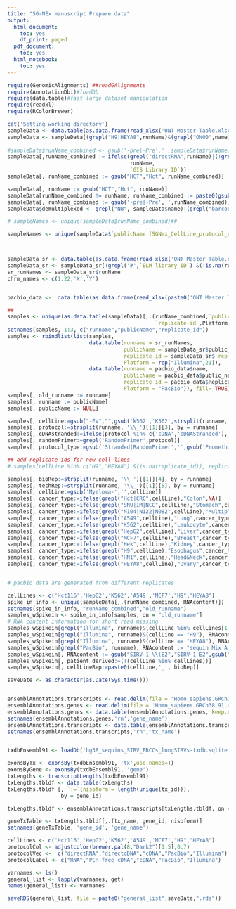 ```yaml
---
title: "SG-NEx manuscript Prepare data"
output:
  html_document:
    toc: yes
    df_print: paged
  pdf_document:
    toc: yes
  html_notebook:
    toc: yes
---
```



```r
require(GenomicAlignments) ##readGAlignments
require(AnnotationDbi)#loadDb
require(data.table)#fast large dataset manipulation
require(readxl)
require(RColorBrewer)
```


```r
cat('Setting working directory')
sampleData <- data.table(as.data.frame(read_xlsx('ONT Master Table.xlsx', sheet = 1))) ## need to convert from tibble to data.frame
sampleData <- sampleData[(grepl("H9|HEYA8",runName)&(grepl("ON00",name))&(!grepl("HEYA8.*H9",
                                                                                 runName)))|(SG_NextData_Release=="Yes"&(!is.na(SG_NextData_Release))&(!grepl("CRC",runName)))|(grepl("HCT116",runName))]
#sampleData$runName_combined <- gsub('-pre|-Pre','',sampleData$runName) # there are runs with multiple datasets that should be combined together 
sampleData[,runName_combined := ifelse(grepl("directRNA",runName)|(!grepl("H9|HEYA8",runName))|(grepl("WINSTON",name)),
                                       runName, 
                                       `GIS Library ID`)]
sampleData[, runName_combined := gsub("HCT","Hct", runName_combined)]

sampleData[, runName := gsub("HCT","Hct", runName)]
sampleData[runName_combined != runName, runName_combined := paste0(gsub("_Run.*","",runName),"_",runName_combined)]
sampleData[, runName_combined := gsub('-pre|-Pre','',runName_combined)]
sampleData$demultiplexed <- grepl("NB", sampleData$name)|(grepl("barcode",sampleData$name))|(!is.na(sampleData$barcoding.kit))|grepl("multiplexed",sampleData$kit)

# sampleNames <- unique(sampleData$runName_combined)##

sampleNames <- unique(sampleData$`publicName (SGNex_CellLine_protocol_replicate1_run1)`)[1:112]



sampleData_sr <- data.table(as.data.frame(read_xlsx('ONT Master Table.xlsx', sheet = 3))) ## need to convert from tibble to data.frame
sampleData_sr <- sampleData_sr[!grepl('#',`ELM library ID`) &(!is.na(runName))&(!grepl("HEYA8.*H9",runName))]
sr_runNames <- sampleData_sr$runName
chrm_names <- c(1:22,'X','Y')


pacbio_data <-  data.table(as.data.frame(read_xlsx(paste0('ONT Master Table.xlsx'), sheet = 2)))

##
samples <- unique(as.data.table(sampleData)[,.(runName_combined,`publicName (SGNex_CellLine_protocol_replicate1_run1)`,
                                               `replicate-id`,Platform,demultiplexed)],by=NULL)
setnames(samples, 1:3, c("runname","publicName","replicate_id"))
samples <- rbindlist(list(samples,
                          data.table(runname = sr_runNames,
                                     publicName = sampleData_sr$public_name,
                                     replicate_id = sampleData_sr$`replicate-id`,
                                     Platform = rep("Illumina",21)),
                          data.table(runname = pacbio_data$name,
                                     publicName = pacbio_data$public_name,
                                     replicate_id = pacbio_data$Replicate,
                                     Platform = "PacBio")), fill= TRUE)
samples[, old_runname := runname]
samples[, runname := publicName]
samples[, publicName := NULL]

samples[, cellLine:=gsub("-EV","",gsub('k562','K562',strsplit(runname, '\\_')[[1]][2])),by = runname]
samples[, protocol:=strsplit(runname, '\\_')[[1]][3], by = runname]
samples[, cDNAstranded:=ifelse(protocol %in% c('cDNA','cDNAStranded'), protocol=='cDNAStranded',NA)]
samples[, randomPrimer:=grepl('RandomPrimer',protocol)]
samples[, protocol_type:=gsub('Stranded|RandomPrimer','',gsub('PromethionD','d', protocol))]

## add replicate ids for new cell lines
# samples[cellLine %in% c("H9","HEYA8") &(is.na(replicate_id)), replicate_id := gsub("Rep", " rep ",gsub("GIS_|(_RHH.*)|(_Run.*)|(_cDNA_)|(_directcDNA_)|(_directRNA_)","",runname)), by = runname]

samples[, bioRep:=strsplit(runname, '\\_')[[1]][4], by = runname]
samples[, techRep:=strsplit(runname, '\\_')[[1]][5], by = runname]
samples[, cellLine:=gsub('Myeloma-','',cellLine)]
samples[, cancer_type:=ifelse(grepl("Hct|CRC",cellLine),"Colon",NA)]
samples[, cancer_type:=ifelse(grepl("SNU|IM|NCC",cellLine),"Stomach",cancer_type)]
samples[, cancer_type:=ifelse(grepl("N104|N122|N082",cellLine),"Multiple myeloma",cancer_type)]
samples[, cancer_type:=ifelse(grepl("A549",cellLine),"Lung",cancer_type)]
samples[, cancer_type:=ifelse(grepl("K562",cellLine),"Leukocyte",cancer_type)]
samples[, cancer_type:=ifelse(grepl("HepG2",cellLine),"Liver",cancer_type)]
samples[, cancer_type:=ifelse(grepl("MCF7",cellLine),"Breast",cancer_type)]
samples[, cancer_type:=ifelse(grepl("Hek",cellLine),"Kidney",cancer_type)]
samples[, cancer_type:=ifelse(grepl("H9",cellLine),"Esophagus",cancer_type)]
samples[, cancer_type:=ifelse(grepl("HN1",cellLine),"Head&Neck",cancer_type)]
samples[, cancer_type:=ifelse(grepl("HEYA8",cellLine),"Ovary",cancer_type)]


# pacbio data are generated from different replicates 

cellLines <- c('Hct116','HepG2','K562','A549','MCF7',"H9","HEYA8")
spike_in_info <- unique(sampleData[,.(runName_combined, RNAcontent)])
setnames(spike_in_info, "runName_combined","old_runname")
samples_wSpikein <- spike_in_info[samples, on = "old_runname"]
# RNA content information for short read missing
samples_wSpikein[grepl("Illumina", runname)&(cellLine %in% cellLines[1:5]), RNAcontent := "1% RNA sequin Mix A v1.0"]
samples_wSpikein[grepl("Illumina", runname)&(cellLine == "H9"), RNAcontent := "1% spike-in of 6ng SIRV-4"]
samples_wSpikein[grepl("Illumina", runname)&(cellLine == "HEYA8"), RNAcontent := "1% spike-in of 6ng RNA sequin Mix A, V2, 6ng SIRV-1 E2"]
samples_wSpikein[grepl("PacBio", runname), RNAcontent := "sequin Mix A v1.0 sequin MixA V2 SIRV-1 E2 SIRV-4"]
samples_wSpikein[, RNAcontent := gsub("SIRV-1 \\(E2","SIRV-1 E2",gsub("A\\,","A",RNAcontent))]
samples_wSpikein[, patient_derived:=(!(cellLine %in% cellLines))]
samples_wSpikein[, cellLineRep:=paste0(cellLine,'_', bioRep)]

saveDate <- as.character(as.Date(Sys.time()))



```
```r
ensemblAnnotations.transcripts <- read.delim(file = 'Homo_sapiens.GRCh38.91.annotations-transcripts.txt',header=TRUE)
ensemblAnnotations.genes <- read.delim(file = 'Homo_sapiens.GRCh38.91.annotations-genes.txt',header=TRUE)
ensemblAnnotations.genes <- data.table(ensemblAnnotations.genes, keep.rownames = TRUE)
setnames(ensemblAnnotations.genes,'rn','gene_name')
ensemblAnnotations.transcripts <- data.table(ensemblAnnotations.transcripts, keep.rownames = TRUE)
setnames(ensemblAnnotations.transcripts,'rn','tx_name')


txdbEnsembl91 <- loadDb('hg38_sequins_SIRV_ERCCs_longSIRVs-txdb.sqlite')

exonsByTx <- exonsBy(txdbEnsembl91, 'tx',use.names=T)
exonsByGene <- exonsBy(txdbEnsembl91, 'gene')
txLengths <- transcriptLengths(txdbEnsembl91)
txLengths.tbldf <- data.table(txLengths)
txLengths.tbldf [, `:=`(nisoform = length(unique(tx_id))),
                 by = gene_id]

txLengths.tbldf <- ensemblAnnotations.transcripts[txLengths.tbldf, on = c('tx_name','gene_id','nexon','tx_len')]

geneTxTable <- txLengths.tbldf[,.(tx_name, gene_id, nisoform)]
setnames(geneTxTable, 'gene_id', 'gene_name')

```

```r
cellLines <- c('Hct116','HepG2','K562','A549','MCF7',"H9","HEYA8")
protocolCol <- adjustcolor(brewer.pal(8,"Dark2")[1:5],0.7)
protocolVec <-  c("directRNA","directcDNA","cDNA","PacBio","Illumina")
protocolLabel <- c("RNA","PCR-free cDNA","cDNA","PacBio","Illumina")
```


```r
varnames <- ls()
general_list <- lapply(varnames, get)
names(general_list) <- varnames

saveRDS(general_list, file = paste0("general_list",saveDate,".rds"))
```


